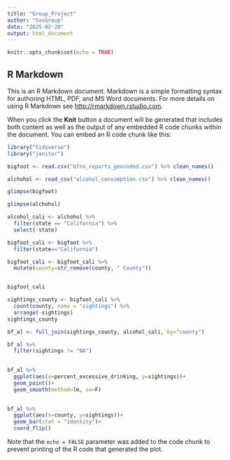 ```yaml
---
title: "Group_Project"
author: "SasGroup"
date: "2025-02-20"
output: html_document
---
```


```r
knitr::opts_chunk$set(echo = TRUE)
```

## R Markdown

This is an R Markdown document. Markdown is a simple formatting syntax for authoring HTML, PDF, and MS Word documents. For more details on using R Markdown see <http://rmarkdown.rstudio.com>.

When you click the **Knit** button a document will be generated that includes both content as well as the output of any embedded R code chunks within the document. You can embed an R code chunk like this:

```r
library("tidyverse")
library("janitor")
```


```r
bigfoot <- read.csv("bfro_reports_geocoded.csv") %>% clean_names()
```


```r
alchohol <- read_csv("alcohol_consumption.csv") %>% clean_names()
```

```r
glimpse(bigfoot)
```

```r
glimpse(alchohol)
```


```r
alcohol_cali <- alchohol %>% 
  filter(state == "California") %>% 
  select(-state)

bigfoot_cali <- bigfoot %>%
  filter(state=="California")
```


```r
bigfoot_cali <- bigfoot_cali %>% 
  mutate(county=str_remove(county, " County"))


bigfoot_cali
```

```r
sightings_county <- bigfoot_cali %>% 
  count(county, name = "sightings") %>% 
  arrange(-sightings)
sightings_county
```


```r
bf_al <- full_join(sightings_county, alcohol_cali, by="county")

```

```r
bf_al %>% 
  filter(sightings != "NA")
  
```
```r
bf_al %>% 
  ggplot(aes(x=percent_excessive_drinking, y=sightings))+
  geom_point()+
  geom_smooth(method=lm, se=F)
  
```
 

```r
bf_al %>% 
  ggplot(aes(x=county, y=sightings))+
  geom_bar(stat = "identity")+
  coord_flip()
```




Note that the `echo = FALSE` parameter was added to the code chunk to prevent printing of the R code that generated the plot.

